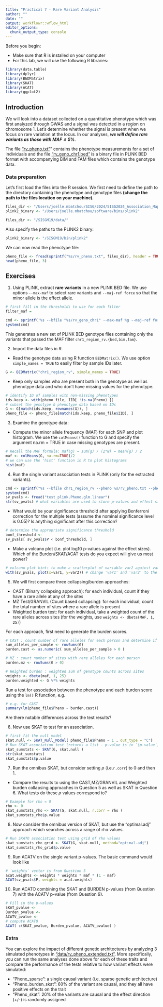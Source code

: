 ```yaml
---
title: "Practical 7 - Rare Variant Analysis"
author: ""
date: ""
output: workflowr::wflow_html
editor_options:
  chunk_output_type: console
---
```

Before you begin:

* Make sure that R is installed on your computer
* For this lab, we will use the following R libraries:
```r
library(data.table)
library(dplyr)
library(BEDMatrix)
library(SKAT)
library(ACAT)
library(ggplot2)
```

## Introduction
We will look into a dataset collected on a quantitative phenotype which was first analyzed through GWAS and a signal was detected in a region on chromosome 1. Let's determine whether the signal is present when we focus on rare variation at the locus. In our analyses, ***we will define rare variants as those with $MAF \leq 5\%$***.

The file ["rv_pheno.txt"](https://github.com/joellembatchou/SISG2024_Association_Mapping/tree/master/data)” contains the phenotype measurements for a set of individuals and the file ["rv_geno_chr1.bed"](https://github.com/joellembatchou/SISG2024_Association_Mapping/tree/master/data) is a binary file in PLINK BED format with accompanying BIM and FAM files which contains the genotype data.

### Data preparation
Let’s first load the files into the R session. We first need to define the path to the directory containing the phenotype and genotype files **(change the path to the files location on your machine)**.
```r
files_dir <- "/Users/joelle.mbatchou/SISG/2024/SISG2024_Association_Mapping/data/" 
plink2_binary <- "/Users/joelle.mbatchou/software/bins/plink2" 
```

```r
files_dir <- "/SISGM19/data/" 
```

Also specify the paths to the PLINK2 binary:
```r
plink2_binary <- "/SISGM19/bin/plink2" 
```

We can now read the phenotype file:
```r
pheno_file <- fread(sprintf("%s/rv_pheno.txt", files_dir), header = TRUE) 
head(pheno_file, 3)
```

## Exercises
1.  Using PLINK, extract **rare variants** in a new PLINK BED file.
We use options `--max-maf` to select rare variants and `--maj-ref force` so that the minor allele is the effect allele.
```r
# first fill in the thresholds to use for each filter
filter_maf = 

cmd <- sprintf('%s --bfile "%s/rv_geno_chr1" --max-maf %g --maj-ref force --make-bed --out chr1_region_rv', plink2_binary, files_dir, filter_maf)
system(cmd)
```
This generates a new set of PLINK BED genotype files containing only the variants that passed the MAF filter `chr1_region_rv.{bed,bim,fam}`.
  

2. Import the data files in R.

* Read the genotype data using R function `BEDMatrix()`. We use option `simple_names = TRUE` to easily filter by sample IDs later.
```r
G <- BEDMatrix("chr1_region_rv", simple_names = TRUE)
```

* Keep only samples who are present both in the genotype as well as phenotype data and who don't have missing values for the phenotype.
```r
# identify ID of samples with non-missing phenotypes
ids.keep <- with(pheno_file, IID[ !is.na(Pheno) ])
# subset the genotype & phenotype data based on IDs
G <- G[match(ids.keep, rownames(G)), ]
pheno_file <- pheno_file[match(ids.keep, pheno_file$IID), ] 
```

3. Examine the genotype data:
  * Compute the minor allele frequency (MAF) for each SNP and plot histogram. We use the `colMeans()` function to G and specify the argument na.rm = TRUE in case missing genotypes are present.
```r
# Recall the MAF formula: maf(g) = sum(g) / (2*N) = mean(g) / 2
maf <- colMeans(G, na.rm=TRUE)/2
# we can use the 'hist' function in R to plot histograms
hist(maf)
```

4. Run the single variant association tests in PLINK (only for the extracted variants).
```r
cmd <- sprintf("%s --bfile chr1_region_rv --pheno %s/rv_pheno.txt --pheno-name Pheno --glm allow-no-covars  --out test_plink", plink2_binary, files_dir)
system(cmd)
sv_pvals <- fread("test_plink.Pheno.glm.linear")
str(sv_pvals) # what variables are used to store p-values and effect sizes?
```

  * What would be your significance threshold after applying Bonferroni correction for the multiple tests (assume the nominal significance level is 0.05)? Is anything significant after this correction?
```r

# determine the appropriate significance threshold
bonf_threshold <- 
sv_pvals[ sv_pvals$P < bonf_threshold, ]
```
  
  * Make a volcano plot (i.e. plot log10 p-values against the effect sizes). Which of the Burden/SKAT/ACAT tests do you expect will give us most power? 

```r
# volcano plot hint: to make a scatterplot of variable var2 against var1 stored in the data frame, you can use:
with(sv_pvals, plot(x=var1, y=var2)) # change 'var1' and 'var2' to the right names in sv_pvals
```


5. We will first compare three collapsing/burden approaches:
  * CAST (Binary collapsing approach): for each individual, count if they have a rare allele at any of the sites
  * MZ Test/GRANVIL (Count based collapsing): for each individual, count the total number of sites where a rare allele is present
  * Weighted burden test: for each individual, take a weighted count of the rare alleles across sites (for the weights, use `weights <- dbeta(MAF, 1, 25)`)

For each approach, first need to generate the burden scores. 
```r
# CAST : count number of rare alleles for each person and determine if it is > 0
sum_alleles_per_sample <- rowSums(G)
burden.cast <- as.numeric( sum_alleles_per_sample > 0 )

# MZ : count number of sites with rare alleles for each person
burden.mz <- rowSums(G > 0)

# Weighted burden : weighted sum of genotype counts across sites
weights <- dbeta(maf, 1, 25) 
burden.weighted <- G %*% weights
```

Run a test for association between the phenotype and each burden score using the `lm()` R function, e.g.
```r
# e.g. for CAST
summary(lm(pheno_file$Pheno ~ burden.cast))
```
Are there notable differences across the test results?

6. Now use SKAT to test for an association. 
```r
# first fit the null model
skat.null <- SKAT_Null_Model( pheno_file$Pheno ~ 1 , out_type = "C")
# Run SKAT association test (returns a list - p-value is in `$p.value`)
skat_sumstats <- SKAT(G, skat.null )
str(skat_sumstats)
skat_sumstats$p.value
```

7. Run the omnibus SKAT, but consider setting $\rho$ (i.e.`r.corr`) to 0 and then 1. 
  * Compare the results to using the CAST,MZ/GRANVIL and Weighted burden collapsing approaches in Question 5 as well as SKAT in Question 6. What tests do these $\rho$ values correspond to?
```r
# Example for rho = 0
rho <- 0
skat_sumstats_rho <- SKAT(G, skat.null, r.corr = rho )
skat_sumstats_rho$p.value
```

8. Now consider the omnibus version of SKAT, but use the “optimal.adj” approach which searches across a range of rho values.
```r
# Run SKATO association test using grid of rho values
skat_sumstats_rho_grid <- SKAT(G, skat.null, method="optimal.adj")
skat_sumstats_rho_grid$p.value
```

9. Run ACATV on the single variant p-values.
The basic command would look like
```r
# `weights` vector is from Question 5
acat.weights <- weights * weights * maf * (1 - maf)
ACAT(sv_pvals$P, weights = acat.weights)
```

10. Run ACATO combining the SKAT and BURDEN p-values (from Question 7) with the ACATV p-value (from Question 9).
```r
# Fill in the p-values
SKAT_pvalue <- 
Burden_pvalue <- 
ACATV_pvalue <-
# compute ACATO
ACAT( c(SKAT_pvalue, Burden_pvalue, ACATV_pvalue) )
```

### Extra

You can explore the impact of different genetic architectures by analyzing 3 simulated phenotypes in ["data/rv_pheno_extended.txt"](https://gatech.box.com/s/espcwnlibsw62xoiqska9ib9iccxs5fk). More specifically, you can run the same analyses done above for each of these traits and compare the performance of the tests relative to how variant effects were simulated:

* "Pheno_sparse": a single causal variant (i.e. sparse genetic architecture)
* "Pheno_burden_skat": 60% of the variant are causal, and they all have positive effects on the trait
* "Pheno_skat": 20% of the variants are causal and the effect direction (+/-) is randomly assigned